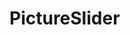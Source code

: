 

<Meta title="Components/PictureSlider" component={PictureSlider} decorators={[withKnobs]}/>

# PictureSlider

<Preview>
    <Story name="Preview">
        <PictureSlider images={[
            'https://github.com/koenoe/cocoen/blob/master/docs/img/after.jpg?raw=true',
            'https://github.com/koenoe/cocoen/blob/master/docs/img/before.jpg?raw=true'
        ]} 
        alts={['test', 'test']}
        />
    </Story>
</Preview>
